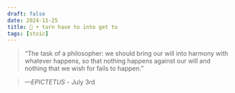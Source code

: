 ```yaml
---
draft: false 
date: 2024-11-25
title: 🗿 • turn have to into get to
tags: [stoic]
---
```


>  “The task of a philosopher: we should bring our will into harmony with whatever happens, so that nothing happens against our will and nothing that we wish for fails to happen.”

> *—EPICTETUS* - July 3rd